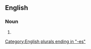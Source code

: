 ==English==

===Noun===
{{head|en|noun form}}

# {{plural of|en|viciousness}}

[[Category:English plurals ending in "-es"]]
